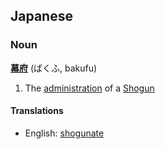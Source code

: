 ==Japanese==
===Noun===
'''[[幕]][[府]]''' (ばくふ, bakufu)

#The [[administration]] of a [[Shogun]]

====Translations====
*English: [[shogunate]]